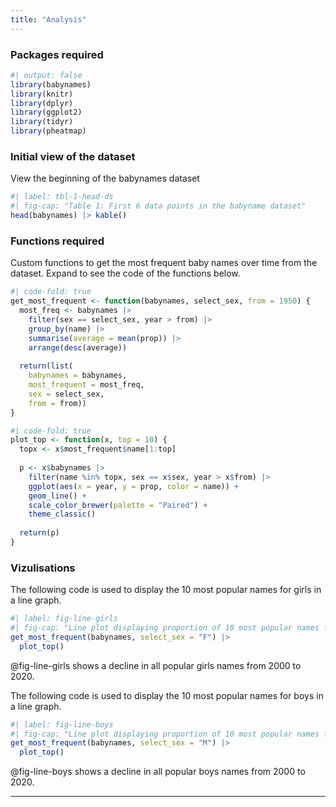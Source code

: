```yaml
---
title: "Analysis"
---
```


### Packages required

```r
#| output: false
library(babynames)
library(knitr)
library(dplyr)
library(ggplot2)
library(tidyr)
library(pheatmap)
```

### Initial view of the dataset

View the beginning of the babynames dataset

```r
#| label: tbl-1-head-ds
#| fig-cap: "Table 1: First 6 data points in the babyname dataset"
head(babynames) |> kable()
```

### Functions required

Custom functions to get the most frequent baby names over time from the dataset.
Expand to see the code of the functions below.

```r
#| code-fold: true
get_most_frequent <- function(babynames, select_sex, from = 1950) {
  most_freq <- babynames |>
    filter(sex == select_sex, year > from) |>
    group_by(name) |>
    summarise(average = mean(prop)) |>
    arrange(desc(average))
    
  return(list(
    babynames = babynames,
    most_frequent = most_freq,
    sex = select_sex,
    from = from))
}

#| code-fold: true
plot_top <- function(x, top = 10) {
  topx <- x$most_frequent$name[1:top]
  
  p <- x$babynames |>
    filter(name %in% topx, sex == x$sex, year > x$from) |>
    ggplot(aes(x = year, y = prop, color = name)) +
    geom_line() +
    scale_color_brewer(palette = "Paired") +
    theme_classic()
  
  return(p)
}
```

### Vizulisations

The following code is used to display the 10 most popular names for girls in a line graph.

```r
#| label: fig-line-girls
#| fig-cap: "Line plot displaying proportion of 10 most popular names for girls by year"
get_most_frequent(babynames, select_sex = "F") |>
  plot_top()
```

@fig-line-girls shows a decline in all popular girls names from 2000 to 2020.

The following code is used to display the 10 most popular names for boys in a line graph.

```r
#| label: fig-line-boys
#| fig-cap: "Line plot displaying proportion of 10 most popular names for boys by year"
get_most_frequent(babynames, select_sex = "M") |>
  plot_top()
```

@fig-line-boys shows a decline in all popular boys names from 2000 to 2020.

------------------------------------------------------------------------
